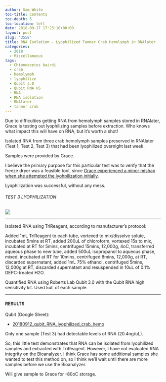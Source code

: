 ```yaml
---
author: Sam White
toc-title: Contents
toc-depth: 5
toc-location: left
date: 2018-09-17 17:23:10+00:00
layout: post
slug: '3558'
title: RNA Isolation - Lyophilized Tanner Crab Hemolymph in RNAlater
categories:
  - 2018
  - Miscellaneous
tags:
  - Chionoecetes bairdi
  - crab
  - hemolymph
  - lyophilize
  - Qubit 3.0
  - Qubit RNA HS
  - RNA
  - RNA isolation
  - RNAlater
  - tanner crab
---
```


Due to difficulties getting RNA from hemolymph samples stored in RNAlater, Grace is testing out lyophilizing samples before extraction. Who knows what impact this will have on RNA, but it's worth a shot!

Isolated RNA from three crab hemolymph samples preserved in RNAlater (Test 1, Test 2, Test 3) that had been lyophilized overnight last week.

Samples were provided by Grace.

I believe the primary purpose for this particular test was to verify that the freeze dryer was a feasible tool, since [Grace experienced a minor mishap when she attempted the lyohpilization initially](https://genefish.wordpress.com/2018/09/11/graces-notebook-samples-in-lyophilizer-got-all-over-the-place/).

Lyophilization was successful, without any mess.



###### TEST 3 LYOPHILIZATION



![](https://owl.fish.washington.edu/Athaliana/20180917_lyophilized_crab_hemo.jpg)



* * *



Isolated RNA using TriReagent, according to manufacturer's protocol:

Added 1mL TriReagent to each tube, vortexed to mix/dissolve solute, incubated 5mins at RT, added 200uL of chloroform, vortexed 15s to mix, incubated at RT for 5mins, centrifuged 15mins, 12,000g, 4oC, transferred aqueous phase to new tube, added 500uL isopropanol to aqueous phase, mixed, incubated at RT for 10mins, centrifuged 8mins, 12,000g, at RT, discarded supernatant, added 1mL 75% ethanol, centrifuged 5mins, 12,000g at RT, discarded supernatant and resuspended in 10uL of 0.1% DEPC-treated H2O.

Quantified RNA using Roberts Lab Qubit 3.0 with the Qubit RNA high sensitivity kit. Used 5uL of each sample.



* * *





#### RESULTS



Qubit (Google Sheet):





  * [20180912_qubit_RNA_lyophilized_crab_hemo](https://docs.google.com/spreadsheets/d/1eNshxAyRADiOWu1o0Z1ayVpT6PMCM2mvQGhP9_bs82w/edit?usp=sharing)



Only one sample (Test 3) had detectable levels of RNA (20.4ng/uL).

So, this little test demonstrates that RNA can be isolated from lyophilized samples and extracted with TriReagent. However, I have not evaluated RNA integrity on the Bioanalyzer. I think Grace has some additional samples she wanted to test this method on, so I think we'll wait until there are more samples before we use the Bioanalyzer.

Will give sample to Grace for -80oC storage.
